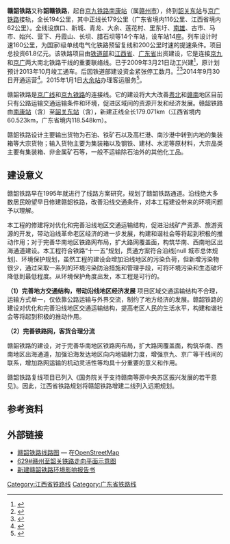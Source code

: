 {{Infobox rail system-route
|rail_name=赣韶铁路
|name_bgcolor=
|banner_color=Blue
|sec_banner_color=red
|third_banner_color=
|image=赣韶铁路与京九铁路.jpg
|caption=赣韶铁路南康段
|locale=[[江西省|江西省]]、[[广东省|广东省]]
|service_type=长途旅客列车、货物列车
|begin_operation=2014年9月30日
|end_operation=
|operation_note=
|system_length=179.071km
|length_in_operation=
|total_length=194.106km
|line_title=
|lines=
|stations=14座
|route_title=
|main_route=
|secondary_route=
|branch_route=
|standard=Ⅰ级
|main_stations=[[南康站|南康站]]、[[大余站|大余站]]、[[南雄站|南雄站]]、[[韶关东站|韶关东站]]
|ridership=
|fleet_size=
|max_speed=160Km/h
|track=1（[[单线铁路|单线]]）
|track_gauge={{标准轨}}
|min_radius=一般3500m、困难2800m<ref>{{Cite web |url=http://www.rebcenter.com/projectInfo/projectInfoContent.action?id=249 |title=赣州至韶关铁路 |access-date=2013-11-14 |archive-url=https://web.archive.org/web/20150610215903/http://www.rebcenter.com/projectInfo/projectInfoContent.action?id=249 |archive-date=2015-06-10 |dead-url=yes }}</ref>
|max_grade=6‰
|block_signal=
|electrified=[[接触网供电|接触网供电]]：50 Hz 25,000V
|depot=
|operator=
|franchise=
|hq=
|key_person=
|website=
|route_map={{bs-map|inline=1|map=
CONTg~~ ~~ ~~{{RoutemapRoute|Licon=u|[[京九铁路|京九铁路]]往[[北京西站|北京西站]]方向}}
HST~~ ~~[[南康站|南康站]]
BST~~ ~~楼子下~~ ~~线路所
\ABZgl\CONTfq~~ ~~ ~~{{RoutemapRoute|Licon=r|[[京九铁路|京九铁路]]往[[常平站|常平站]]方向}}
BST~~ ~~[[旗口站|旗口站]]~~ ~~会让站
BST~~ ~~[[新城_(江西省)|新城站]]~~ ~~会让站
BST~~ ~~[[青龙站|青龙站]]~~ ~~会让站
HST~~ ~~[[大余站|大余站]]
BST~~ ~~[[梅岭站|梅岭站]]~~ ~~会让站
BST~~ ~~[[珠玑巷站|珠玑巷站]]~~ ~~会让站
HST~~ ~~[[南雄站|南雄站]]
BST~~ ~~[[马市站|马市站]]~~ ~~会让站
HST~~ ~~[[始兴站|始兴站]]
BST~~ ~~[[总甫站|总甫站]]~~ ~~会让站
HST~~ ~~[[丹霞山站|丹霞山站]]
BST~~ ~~[[长坝站|长坝站]]~~ ~~会让站
BST~~ ~~[[腊石坝站|腊石坝站]]~~ ~~会让站
CONTgq\ABZg+r\~~ ~~ ~~{{RoutemapRoute|Licon=l|[[京广铁路|京广铁路]]往[[丰台站|丰台站]]方向}}
\BHF\~~ ~~[[韶关东站|韶关东站]]
CONTf~~ ~~ ~~{{RoutemapRoute|Licon=d|[[京广铁路|京广铁路]]往[[广州站|广州站]]方向}}
}}
}}
'''赣韶铁路'''又称'''韶赣铁路'''，起自[[京九铁路|京九铁路]][[南康站|南康站]]（属[[赣州市|赣州市]]），终到[[韶关东站|韶关东站]]与[[京广铁路|京广铁路]]接轨，全长194公里，其中正线长179公里（广东省境内116公里、江西省境内62公里）。全线设旗口、新城、青龙、大余、莲花村、里东圩、[[南雄站|南雄]]、古市、马市、始兴、营下、丹霞山、长坝、腊石坝等14个车站，设车站14座。列车设计时速160公里，为国家I级单线电气化铁路预留复线和200公里时速的提速条件。项目总投资61.8亿元。该铁路项目由[[中华人民共和国铁道部|铁道部]]和[[江西省|江西省]]、[[广东省|广东省]]出资建设，它是连接[[京九铁路|京九]]和[[京广铁路|京广]]两大南北铁路干线的重要联络线。已于2009年3月21日动工兴建<ref>{{Cite web |url=http://jndsb.jxnews.com.cn/system/2009/03/22/011053457.shtml |title=赣韶铁路昨正式开工 南昌至广州行程将缩短三个小时 |access-date=2014-06-21 |archive-date=2021-01-08 |archive-url=https://web.archive.org/web/20210108123405/https://jndsb.jxnews.com.cn/system/2009/03/22/011053457.shtml |dead-url=no }}</ref>，原计划预计2013年10月竣工通车。后因铁道部建设资金紧张停工数月。<ref>{{Cite web |url=http://www.chinanews.com.cn/gn/news/2009/03-21/1611932.shtml |title=赣韶与茂湛两铁路动工兴建 |access-date=2009-03-22 |archive-date=2009-12-15 |archive-url=https://web.archive.org/web/20091215063319/http://www.chinanews.com.cn/gn/news/2009/03-21/1611932.shtml |dead-url=no }}</ref><ref>{{cite web |title=广州至南昌坐火车快3小时 赣韶铁路2012年将通车 |author= |url=http://www.pprd.org.cn/jiaotong/200908/t20090805_63862.htm |publisher= |access-date=2012-06-27 |archive-url=https://web.archive.org/web/20100418165015/http://www.pprd.org.cn/jiaotong/200908/t20090805_63862.htm |archive-date=2010-04-18 |dead-url=yes }}</ref>2014年9月30日开通运营<ref>{{Cite web |url=http://jiangxi.jxnews.com.cn/system/2014/09/29/013355670.shtml |title=赣州至韶关铁路开通运营 |access-date=2014-09-30 |archive-date=2021-01-08 |archive-url=https://web.archive.org/web/20210108124516/https://jiangxi.jxnews.com.cn/system/2014/09/29/013355670.shtml |dead-url=no }}</ref>。2015年1月1日[[大余站|大余站]]办理客运服务<ref>{{Cite web |url=http://www.ganzhou.gov.cn/zwgk/zwdt/zwyw/201412/t20141229_826837.htm |title=大余火车站售出首张车票 元旦起开办客运业务  |access-date=2015-02-15 |archive-date=2015-02-15 |archive-url=https://web.archive.org/web/20150215151011/http://www.ganzhou.gov.cn/zwgk/zwdt/zwyw/201412/t20141229_826837.htm |dead-url=no }}</ref>。

赣韶铁路是[[京广铁路|京广线]]和[[京九铁路|京九铁路]]的连接线。它的建设将大大改善[[粵北|粤北]]和[[赣南|赣南]]地区目前只有公路运输交通运输条件和环境，促进区域间的资源开发和经济发展。赣韶铁路由[[南康站|南康站]]（含）至[[韶关东站|韶关东站]]（含），新建正线全长179.071km（江西省境内60.523km，广东省境内118.548km）。

赣韶铁路设计主要输出货物为石油、铁矿石以及高栏港、南沙港中转到内地的集装箱等大宗货物；输入货物主要为集装箱以及钢铁、建材、水泥等原材料，大宗品类主要有集装箱、非金属矿石等，一般不运输除石油外的其他化工品。

== 建设意义 ==
赣韶铁路早在1995年就进行了线路方案研究，规划了赣韶铁路通道。沿线绝大多数居民盼望早日修建赣韶铁路，改善沿线交通条件，对本工程建设带来的环境问题予以理解。

本工程的修建将对优化和完善沿线地区交通运输结构，促进沿线矿产资源、旅游资源的开发，带动沿线革命老区经济的进一步发展，构建和谐社会等将起到积极的推动作用；对于完善华南地区铁路网布局，扩大路网覆盖面，构筑华南、西南地区出海通道建设。本工程符合铁路“十一五”规划，贯通方案符合沿线[null 城市总体规划]、环境保护规划，虽然工程的建设会增加沿线地区的污染负荷，但新增污染物很少，通过采取一系列的环境污染防治措施和管理手段，可将环境污染和生态破坏降低到最低程度。从环境保护角度出发，本工程是可行的。

'''（1）完善地方交通结构，带动沿线地区经济发展'''
项目区域交通运输结构不合理，运输方式单一，仅依靠公路运输与外界交流，制约了地方经济的发展。赣韶铁路的建设对优化和完善沿线地区交通运输结构，提高老区人民的生活水平，构建和谐社会等将起到积极的推动作用。

'''（2）完善铁路网，客货合理分流'''

赣韶铁路的建设，对于完善华南地区铁路网布局，扩大路网覆盖面，构筑华南、西南地区出海通道，加强沿海发达地区向内地辐射力度，增强京九、京广等干线间的联系，增加路网运输的机动灵活性等均具十分重要的意义和作用。

赣韶铁路复线项目已列入《国务院关于支持赣南等原中央苏区振兴发展的若干意见》。因此，江西省铁路规划将赣韶铁路增建二线列入远期规划。

==参考资料==
{{reflist}}

== 外部链接 ==
{{commonscat|Ganzhou-Shaoguan Railway}}
*[http://www.openstreetmap.org/browse/relation/3324515 赣韶铁路线路图] — 在[[OpenStreetMap|OpenStreetMap]]
*[http://blog.sina.com.cn/s/blog_5ed326a90101k9wr.html 629#赣州至韶关铁路走向平面示意图 ] {{Wayback|url=http://blog.sina.com.cn/s/blog_5ed326a90101k9wr.html |date=20210108123417 }}
*[http://bbs.ourail.com/thread-14999-1-2.html 新建赣韶铁路环境影响报告书] {{Wayback|url=http://bbs.ourail.com/thread-14999-1-2.html |date=20170305024732 }}

{{赣韶铁路|nocat}}
{{江西铁路}}
{{中国铁路}}

[[Category:江西省铁路线|Category:江西省铁路线]]
[[Category:广东省铁路线|Category:广东省铁路线]]
